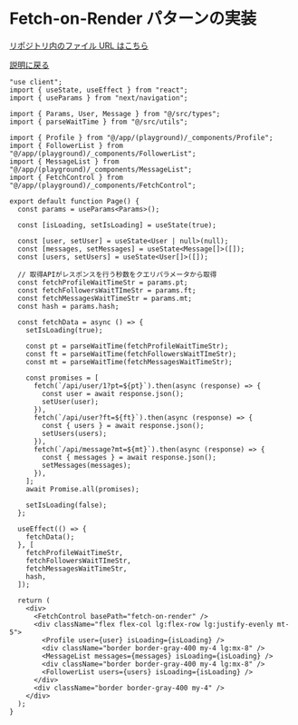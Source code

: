 # Fetch-on-Render パターンの実装

[ リポジトリ内のファイル URL はこちら ](<https://github.com/FAL-coffee/fetch-and-render-playground/blob/main/app/(playground)/[pt]/[ft]/[mt]/[hash]/fetch-on-render/example/page.tsx>)

[説明に戻る](./example)

```tsx
"use client";
import { useState, useEffect } from "react";
import { useParams } from "next/navigation";

import { Params, User, Message } from "@/src/types";
import { parseWaitTime } from "@/src/utils";

import { Profile } from "@/app/(playground)/_components/Profile";
import { FollowerList } from "@/app/(playground)/_components/FollowerList";
import { MessageList } from "@/app/(playground)/_components/MessageList";
import { FetchControl } from "@/app/(playground)/_components/FetchControl";

export default function Page() {
  const params = useParams<Params>();

  const [isLoading, setIsLoading] = useState(true);

  const [user, setUser] = useState<User | null>(null);
  const [messages, setMessages] = useState<Message[]>([]);
  const [users, setUsers] = useState<User[]>([]);

  // 取得APIがレスポンスを行う秒数をクエリパラメータから取得
  const fetchProfileWaitTimeStr = params.pt;
  const fetchFollowersWaitTImeStr = params.ft;
  const fetchMessagesWaitTimeStr = params.mt;
  const hash = params.hash;

  const fetchData = async () => {
    setIsLoading(true);

    const pt = parseWaitTime(fetchProfileWaitTimeStr);
    const ft = parseWaitTime(fetchFollowersWaitTImeStr);
    const mt = parseWaitTime(fetchMessagesWaitTimeStr);

    const promises = [
      fetch(`/api/user/1?pt=${pt}`).then(async (response) => {
        const user = await response.json();
        setUser(user);
      }),
      fetch(`/api/user?ft=${ft}`).then(async (response) => {
        const { users } = await response.json();
        setUsers(users);
      }),
      fetch(`/api/message?mt=${mt}`).then(async (response) => {
        const { messages } = await response.json();
        setMessages(messages);
      }),
    ];
    await Promise.all(promises);

    setIsLoading(false);
  };

  useEffect(() => {
    fetchData();
  }, [
    fetchProfileWaitTimeStr,
    fetchFollowersWaitTImeStr,
    fetchMessagesWaitTimeStr,
    hash,
  ]);

  return (
    <div>
      <FetchControl basePath="fetch-on-render" />
      <div className="flex flex-col lg:flex-row lg:justify-evenly mt-5">
        <Profile user={user} isLoading={isLoading} />
        <div className="border border-gray-400 my-4 lg:mx-8" />
        <MessageList messages={messages} isLoading={isLoading} />
        <div className="border border-gray-400 my-4 lg:mx-8" />
        <FollowerList users={users} isLoading={isLoading} />
      </div>
      <div className="border border-gray-400 my-4" />
    </div>
  );
}
```
